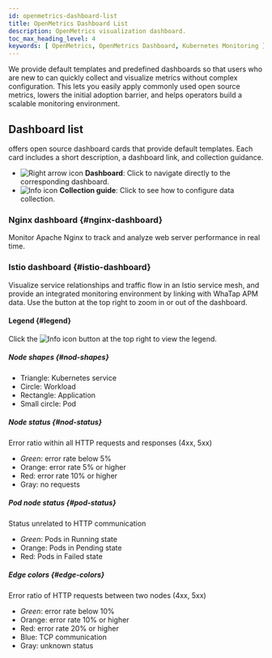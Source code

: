 ```yaml
---
id: openmetrics-dashboard-list
title: OpenMetrics Dashboard List
description: OpenMetrics visualization dashboard.
toc_max_heading_level: 4
keywords: [ OpenMetrics, OpenMetrics Dashboard, Kubernetes Monitoring ]
---
```


We provide default templates and predefined dashboards so that users who are new to <Cmdname sid="openmetrics" className="uitext" /> can quickly collect and visualize metrics without complex configuration. This lets you easily apply commonly used open source metrics, lowers the initial adoption barrier, and helps operators build a scalable monitoring environment.

## Dashboard list

<Cmdname sid="openmetrics_dashboard-list" className="uitext" /> offers open source dashboard cards that provide default templates. Each card includes a short description, a dashboard link, and collection guidance.

* ![Right arrow icon](/img/ic-arrow-right.svg) **Dashboard**: Click to navigate directly to the corresponding dashboard.
* ![Info icon](/img/ic-info-circle.svg) **Collection guide**: Click to see how to configure data collection.

### Nginx dashboard {#nginx-dashboard}

Monitor Apache Nginx to track and analyze web server performance in real time.

### Istio dashboard {#istio-dashboard}

Visualize service relationships and traffic flow in an Istio service mesh, and provide an integrated monitoring environment by linking with WhaTap APM data. Use the button at the top right to zoom in or out of the dashboard.

<ImgLang img='openmetrics-dashboard-istio.png' desc='OpenMetrics dashboard istio' />

#### Legend {#legend}

Click the ![Info icon](/img/ic-info-circle.svg) button at the top right to view the legend. 

##### Node shapes {#nod-shapes}

* Triangle: Kubernetes service
* Circle: Workload
* Rectangle: Application
* Small circle: Pod

##### Node status {#nod-status}

Error ratio within all HTTP requests and responses (4xx, 5xx)

* *Green*: error rate below 5%
* <span class='slow'>Orange</span>: error rate 5% or higher
* <span class='vslow'>Red</span>: error rate 10% or higher
* Gray: no requests

##### Pod node status {#pod-status}

Status unrelated to HTTP communication

* *Green*: Pods in Running state
* <span class='slow'>Orange</span>: Pods in Pending state
* <span class='vslow'>Red</span>: Pods in Failed state

##### Edge colors {#edge-colors}

Error ratio of HTTP requests between two nodes (4xx, 5xx)

* *Green*: error rate below 10%
* <span class='slow'>Orange</span>: error rate 10% or higher
* <span class='vslow'>Red</span>: error rate 20% or higher
* <span class='normal'>Blue</span>: TCP communication
* Gray: unknown status